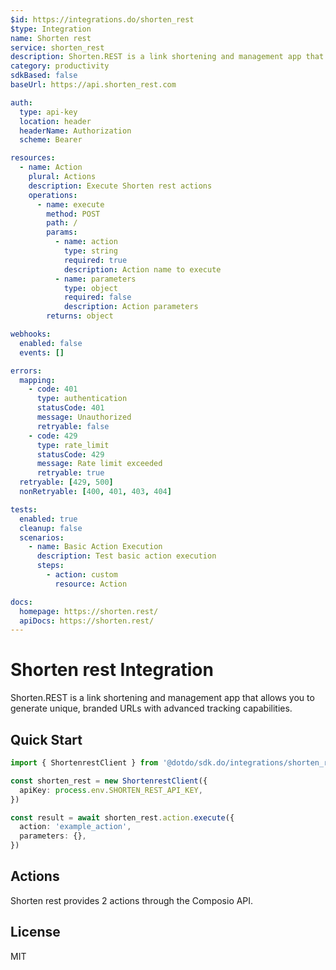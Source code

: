 ```yaml
---
$id: https://integrations.do/shorten_rest
$type: Integration
name: Shorten rest
service: shorten_rest
description: Shorten.REST is a link shortening and management app that allows you to generate unique, branded URLs with advanced tracking capabilities.
category: productivity
sdkBased: false
baseUrl: https://api.shorten_rest.com

auth:
  type: api-key
  location: header
  headerName: Authorization
  scheme: Bearer

resources:
  - name: Action
    plural: Actions
    description: Execute Shorten rest actions
    operations:
      - name: execute
        method: POST
        path: /
        params:
          - name: action
            type: string
            required: true
            description: Action name to execute
          - name: parameters
            type: object
            required: false
            description: Action parameters
        returns: object

webhooks:
  enabled: false
  events: []

errors:
  mapping:
    - code: 401
      type: authentication
      statusCode: 401
      message: Unauthorized
      retryable: false
    - code: 429
      type: rate_limit
      statusCode: 429
      message: Rate limit exceeded
      retryable: true
  retryable: [429, 500]
  nonRetryable: [400, 401, 403, 404]

tests:
  enabled: true
  cleanup: false
  scenarios:
    - name: Basic Action Execution
      description: Test basic action execution
      steps:
        - action: custom
          resource: Action

docs:
  homepage: https://shorten.rest/
  apiDocs: https://shorten.rest/
---
```


# Shorten rest Integration

Shorten.REST is a link shortening and management app that allows you to generate unique, branded URLs with advanced tracking capabilities.

## Quick Start

```typescript
import { ShortenrestClient } from '@dotdo/sdk.do/integrations/shorten_rest'

const shorten_rest = new ShortenrestClient({
  apiKey: process.env.SHORTEN_REST_API_KEY,
})

const result = await shorten_rest.action.execute({
  action: 'example_action',
  parameters: {},
})
```

## Actions

Shorten rest provides 2 actions through the Composio API.

## License

MIT
